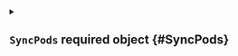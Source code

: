 


<details className="config-field" data-expandable="true">
<summary>

## `SyncPods` <span className="config-field-required" data-required="true">required</span> <span className="config-field-type">object</span> <span className="config-field-default"></span> <span className="config-field-enum"></span> {#SyncPods}



</summary>




<details className="config-field" data-expandable="false" open>
<summary>

### `enabled` <span className="config-field-required" data-required="false">required</span> <span className="config-field-type">boolean</span> <span className="config-field-default">true</span> <span className="config-field-enum"></span> {#SyncPods-enabled}

Enabled defines if pod syncing should be enabled.

</summary>



</details>



<details className="config-field" data-expandable="false" open>
<summary>

### `translateImage` <span className="config-field-required" data-required="true">required</span> <span className="config-field-type">object</span> <span className="config-field-default"></span> <span className="config-field-enum"></span> {#SyncPods-translateImage}

TranslateImage maps an image to another image that should be used instead. For example this can be used to rewrite
a certain image that is used within the vCluster to be another image on the host cluster

</summary>



</details>



<details className="config-field" data-expandable="false" open>
<summary>

### `enforceTolerations` <span className="config-field-required" data-required="true">required</span> <span className="config-field-type">string[]</span> <span className="config-field-default"></span> <span className="config-field-enum"></span> {#SyncPods-enforceTolerations}

EnforceTolerations will add the specified tolerations to all pods synced by the vCluster.

</summary>



</details>



<details className="config-field" data-expandable="false" open>
<summary>

### `useSecretsForSATokens` <span className="config-field-required" data-required="false">required</span> <span className="config-field-type">boolean</span> <span className="config-field-default">true</span> <span className="config-field-enum"></span> {#SyncPods-useSecretsForSATokens}

UseSecretsForSATokens will use secrets to save the generated service account tokens by vCluster instead of using a
pod annotation.

</summary>



</details>



<details className="config-field" data-expandable="true">
<summary>

### `rewriteHosts` <span className="config-field-required" data-required="true">required</span> <span className="config-field-type">object</span> <span className="config-field-default"></span> <span className="config-field-enum"></span> {#SyncPods-rewriteHosts}

RewriteHosts is a special option needed to rewrite statefulset containers to allow the correct FQDN. vCluster will add
a small container to each stateful set pod that will initially rewrite the /etc/hosts file to match the FQDN expected by
the vCluster.

</summary>




<details className="config-field" data-expandable="false" open>
<summary>

#### `enabled` <span className="config-field-required" data-required="false">required</span> <span className="config-field-type">boolean</span> <span className="config-field-default">true</span> <span className="config-field-enum"></span> {#SyncPods-rewriteHosts-enabled}

Enabled specifies if rewriting stateful set pods should be enabled.

</summary>



</details>



<details className="config-field" data-expandable="false" open>
<summary>

#### `initContainerImage` <span className="config-field-required" data-required="true">required</span> <span className="config-field-type">string</span> <span className="config-field-default"></span> <span className="config-field-enum"></span> {#SyncPods-rewriteHosts-initContainerImage}

InitContainerImage is the image vCluster should use to rewrite this FQDN.

</summary>



</details>


</details>


</details>
